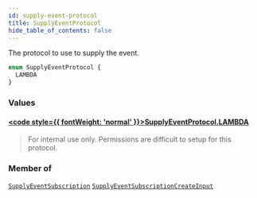 ```yaml
---
id: supply-event-protocol
title: SupplyEventProtocol
hide_table_of_contents: false
---
```








The protocol to use to supply the event.

```graphql
enum SupplyEventProtocol {
  LAMBDA
}
```


### Values

#### [<code style={{ fontWeight: 'normal' }}>SupplyEventProtocol.<b>LAMBDA</b></code>](#) 
> For internal use only. Permissions are difficult to setup for this protocol.
> 



### Member of

[`SupplyEventSubscription`](/supply/api/graphql-admin/reference/objects/supply-event-subscription)  <Badge class="secondary" text="object"/><Bullet />[`SupplyEventSubscriptionCreateInput`](/supply/api/graphql-admin/reference/inputs/supply-event-subscription-create-input)  <Badge class="secondary" text="input"/>



